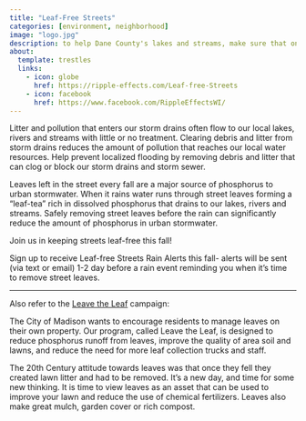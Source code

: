 ```yaml
---
title: "Leaf-Free Streets"
categories: [environment, neighborhood]
image: "logo.jpg"
description: to help Dane County's lakes and streams, make sure that only the rain -and nothing else- goes down
about:
  template: trestles
  links:
    - icon: globe
      href: https://ripple-effects.com/Leaf-free-Streets
    - icon: facebook
      href: https://www.facebook.com/RippleEffectsWI/
---
```


Litter and pollution that enters our storm drains often flow to our local lakes, rivers and streams with little or no treatment. Clearing debris and litter from storm drains reduces the amount of pollution that reaches our local water resources. Help prevent localized flooding by removing debris and litter that can clog or block our storm drains and storm sewer.

Leaves left in the street every fall are a major source of phosphorus to urban stormwater. When it rains water runs through street leaves forming a "leaf-tea" rich in dissolved phosphorus that drains to our lakes, rivers and streams. Safely removing street leaves before the rain can significantly reduce the amount of phosphorus in urban stormwater.

Join us in keeping streets leaf-free this fall!

Sign up to receive Leaf-free Streets Rain Alerts this fall- alerts will be sent (via text or email) 1-2 day before a rain event reminding you when it's time to remove street leaves.

------------------------------------------------------------------------

Also refer to the [Leave the Leaf](https://www.cityofmadison.com/streets/leavetheleaf/) campaign:

The City of Madison wants to encourage residents to manage leaves on their own property. Our program, called Leave the Leaf, is designed to reduce phosphorus runoff from leaves, improve the quality of area soil and lawns, and reduce the need for more leaf collection trucks and staff.

The 20th Century attitude towards leaves was that once they fell they created lawn litter and had to be removed. It's a new day, and time for some new thinking. It is time to view leaves as an asset that can be used to improve your lawn and reduce the use of chemical fertilizers. Leaves also make great mulch, garden cover or rich compost.
